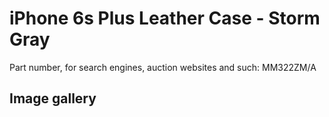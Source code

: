 
# iPhone 6s Plus Leather Case - Storm Gray

Part number, for search engines, auction websites and such: MM322ZM/A

## Image gallery

<div style={{ width: '100%', maxWidth: '768px' }}>
<GalleryComponent
    images={[
      {
        original: "/everysource/MM322.webp",
        thumbnail: "/everypreview/MM322.webp",
      },
      {
        original: "/everysource/MM322_AV1_GOLD.webp",
        thumbnail: "/everypreview/MM322_AV1_GOLD.webp",
      },
      {
        original: "/everysource/MM322_AV1_SILVER.webp",
        thumbnail: "/everypreview/MM322_AV1_SILVER.webp",
      },
      {
        original: "/everysource/MM322_AV1_SPACE_GRAY.webp",
        thumbnail: "/everypreview/MM322_AV1_SPACE_GRAY.webp",
      }
    ]}
  />
</div>